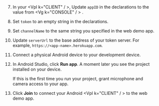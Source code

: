 <PlatformWrapper platform="android">
        
7.  In your  <Vpl k="CLIENT" / >, Update `appID` in the declarations to the value from  <Vg k="CONSOLE" / > .

2.  Set `token` to an empty string in the declarations.

3.  Set `channelName` to the same string you specified in the web demo app.

4.  Update `serverUrl` to the base address of your token server. For example, `https://<app-name>.herokuapp.com`.

5.  Connect a physical Android device to your development device.

6.  In Android Studio, click **Run app**. A moment later you see the project installed on your device.

    If this is the first time you run your project, grant microphone and camera access to your app.

7.  Click **Join** to connect your Android  <Vpl k="CLIENT" / > to the web demo app.
</PlatformWrapper>
